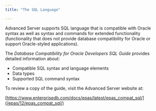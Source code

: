 ```yaml
---
title: "The SQL Language"

---
```


<div id="the_sql_language" class="registered_link"></div>

Advanced Server supports SQL language that is compatible with Oracle syntax as well as syntax and commands for extended functionality (functionality that does not provide database compatibility for Oracle or support Oracle-styled applications).

The *Database Compatibility for Oracle Developers SQL Guide* provides detailed information about:

-   Compatible SQL syntax and language elements
-   Data types
-   Supported SQL command syntax

To review a copy of the guide, visit the Advanced Server website at:

[https://www.enterprisedb.com/docs/epas/latest/epas_compat_sql/](/epas/12/epas_compat_sql/)
